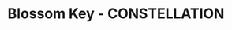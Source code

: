---
title: "Blossom Key - CONSTELLATION"
images:
  color: "MUfCHtba5zu7knGeZ9MWpiOdtxnsb5fHqjKJXcDh0yA9ENwg"
  item: "MUfCHtba5zu7DuonFo8T3M2xJPynhK0jv4o6I9cwEltRzOfX"
type: "key"
crate: "anniversary"
multiinstance: true
multiinstanceuuid: "f99cc1bd-1e12-413f-8f07-191fee1c7321"
---
